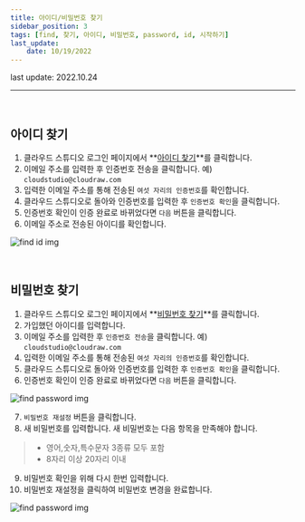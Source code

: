 ```yaml
---
title: 아이디/비밀번호 찾기
sidebar_position: 3
tags: [find, 찾기, 아이디, 비밀번호, password, id, 시작하기]
last_update: 
    date: 10/19/2022
---
```



<span className="theme-doc-version-badge badge badge--secondary">
    last update: 2022.10.24
</span>

<hr/>
<br />

## 아이디 찾기

1. 클라우드 스튜디오 로그인 페이지에서 **[아이디 찾기](https://cloudstudio.cloudraw.kr/forgot/id)**를 클릭합니다.
2. 이메일 주소를 입력한 후 인증번호 전송을 클릭합니다. 예) ```cloudstudio@cloudraw.com```
3. 입력한 이메일 주소를 통해 전송된 ```여섯 자리의 인증번호```를 확인합니다.
4. 클라우드 스튜디오로 돌아와 인증번호를 입력한 후 ```인증번호 확인```을 클릭합니다.
5. 인증번호 확인이 인증 완료로 바뀌었다면 ```다음``` 버튼을 클릭합니다.
6. 이메일 주소로 전송된 아이디를 확인합니다.

<div className={styles.imgWrap}>
    <img src={findId} alt="find id img" />
</div>

<p>&nbsp;</p>

## 비밀번호 찾기

1. 클라우드 스튜디오 로그인 페이지에서 **[비밀번호 찾기](https://cloudstudio.cloudraw.kr/forgot/pw)**를 클릭합니다.
2. 가입했던 아이디를 입력합니다.
3. 이메일 주소를 입력한 후 ```인증번호 전송```을 클릭합니다. 예) ```cloudstudio@cloudraw.com``` 
4. 입력한 이메일 주소를 통해 전송된 ```여섯 자리의 인증번호```를 확인합니다.
5. 클라우드 스튜디오로 돌아와 인증번호를 입력한 후 ```인증번호 확인```을 클릭합니다.
6. 인증번호 확인이 인증 완료로 바뀌었다면 ```다음``` 버튼을 클릭합니다.

<div className={styles.imgWrap}>
    <img src={findPassword} alt="find password img" />
</div>

7. ```비밀번호 재설정``` 버튼을 클릭합니다.
8. 새 비밀번호를 입력합니다. 새 비밀번호는 다음 항목을 만족해야 합니다.

>  - 영어,숫자,특수문자 3종류 모두 포함
>  - 8자리 이상 20자리 이내

9. 비밀번호 확인을 위해 다시 한번 입력합니다.
10. 비밀번호 재설정을 클릭하여 비밀번호 변경을 완료합니다.

<div className={styles.imgWrap}>
    <img src={findPassword2} alt="find password img" />
</div>